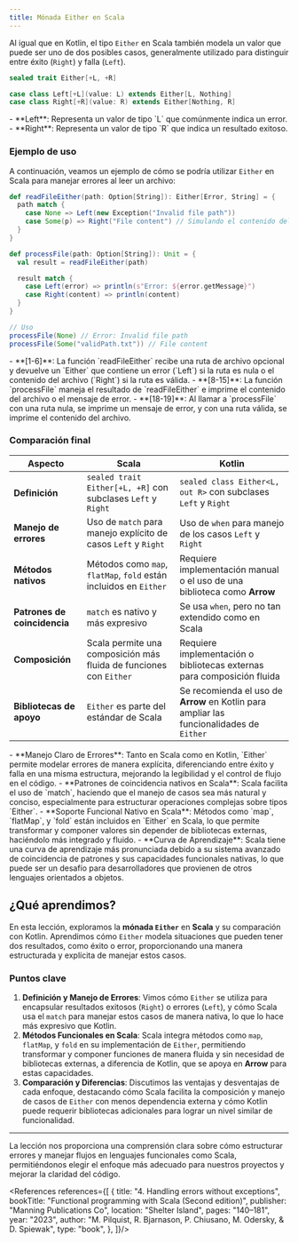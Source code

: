 ```yaml
---
title: Mónada Either en Scala
---
```


<ReadingTime />
<GithubRepoLink user="r8vnhill" repo="" />

Al igual que en Kotlin, el tipo `Either` en Scala también modela un valor que puede ser uno de dos posibles casos, generalmente utilizado para distinguir entre éxito (`Right`) y falla (`Left`).

```scala showLineNumbers
sealed trait Either[+L, +R]

case class Left[+L](value: L) extends Either[L, Nothing]
case class Right[+R](value: R) extends Either[Nothing, R]
```

<Explanation>
  - **Left**: Representa un valor de tipo `L` que comúnmente indica un error.
  - **Right**: Representa un valor de tipo `R` que indica un resultado exitoso.
</Explanation>

### Ejemplo de uso

A continuación, veamos un ejemplo de cómo se podría utilizar `Either` en Scala para manejar errores al leer un archivo:

```scala showLineNumbers
def readFileEither(path: Option[String]): Either[Error, String] = {
  path match {
    case None => Left(new Exception("Invalid file path"))
    case Some(p) => Right("File content") // Simulando el contenido del archivo
  }
}

def processFile(path: Option[String]): Unit = {
  val result = readFileEither(path)

  result match {
    case Left(error) => println(s"Error: ${error.getMessage}")
    case Right(content) => println(content)
  }
}

// Uso
processFile(None) // Error: Invalid file path
processFile(Some("validPath.txt")) // File content
```

<Explanation>
    - **[1-6]**: La función `readFileEither` recibe una ruta de archivo opcional y devuelve un `Either` que contiene un error (`Left`) si la ruta es nula o el contenido del archivo (`Right`) si la ruta es válida.
    - **[8-15]**: La función `processFile` maneja el resultado de `readFileEither` e imprime el contenido del archivo o el mensaje de error.
    - **[18-19]**: Al llamar a `processFile` con una ruta nula, se imprime un mensaje de error, y con una ruta válida, se imprime el contenido del archivo.
</Explanation>

### Comparación final

| **Aspecto**                  | **Scala**                                                          | **Kotlin**                                                                               |
|------------------------------|--------------------------------------------------------------------|------------------------------------------------------------------------------------------|
| **Definición**               | `sealed trait Either[+L, +R]` con subclases `Left` y `Right`       | `sealed class Either<L, out R>` con subclases `Left` y `Right`                           |
| **Manejo de errores**        | Uso de `match` para manejo explícito de casos `Left` y `Right`     | Uso de `when` para manejo de los casos `Left` y `Right`                                  |
| **Métodos nativos**          | Métodos como `map`, `flatMap`, `fold` están incluidos en `Either`  | Requiere implementación manual o el uso de una biblioteca como **Arrow**                 |
| **Patrones de coincidencia** | `match` es nativo y más expresivo                                  | Se usa `when`, pero no tan extendido como en Scala                                       |
| **Composición**              | Scala permite una composición más fluida de funciones con `Either` | Requiere implementación o bibliotecas externas para composición fluida                   |
| **Bibliotecas de apoyo**     | `Either` es parte del estándar de Scala                            | Se recomienda el uso de **Arrow** en Kotlin para ampliar las funcionalidades de `Either` |

<ProCons>
   <Pros>
      - **Manejo Claro de Errores**: Tanto en Scala como en Kotlin, `Either` permite modelar errores de manera explícita, diferenciando entre éxito y falla en una misma estructura, mejorando la legibilidad y el control de flujo en el código.
      - **Patrones de coincidencia nativos en Scala**: Scala facilita el uso de `match`, haciendo que el manejo de casos sea más natural y conciso, especialmente para estructurar operaciones complejas sobre tipos `Either`.
      - **Soporte Funcional Nativo en Scala**: Métodos como `map`, `flatMap`, y `fold` están incluidos en `Either` en Scala, lo que permite transformar y componer valores sin depender de bibliotecas externas, haciéndolo más integrado y fluido.
   </Pros>
   <Cons>
      - **Curva de Aprendizaje**: Scala tiene una curva de aprendizaje más pronunciada debido a su sistema avanzado de coincidencia de patrones y sus capacidades funcionales nativas, lo que puede ser un desafío para desarrolladores que provienen de otros lenguajes orientados a objetos.
   </Cons>
</ProCons>

## ¿Qué aprendimos?

En esta lección, exploramos la **mónada `Either`** en **Scala** y su comparación con Kotlin. Aprendimos cómo `Either` modela situaciones que pueden tener dos resultados, como éxito o error, proporcionando una manera estructurada y explícita de manejar estos casos. 

### Puntos clave

1. **Definición y Manejo de Errores**: Vimos cómo `Either` se utiliza para encapsular resultados exitosos (`Right`) o errores (`Left`), y cómo Scala usa el `match` para manejar estos casos de manera nativa, lo que lo hace más expresivo que Kotlin.
2. **Métodos Funcionales en Scala**: Scala integra métodos como `map`, `flatMap`, y `fold` en su implementación de `Either`, permitiendo transformar y componer funciones de manera fluida y sin necesidad de bibliotecas externas, a diferencia de Kotlin, que se apoya en **Arrow** para estas capacidades.
3. **Comparación y Diferencias**: Discutimos las ventajas y desventajas de cada enfoque, destacando cómo Scala facilita la composición y manejo de casos de `Either` con menos dependencia externa y cómo Kotlin puede requerir bibliotecas adicionales para lograr un nivel similar de funcionalidad.

---

La lección nos proporciona una comprensión clara sobre cómo estructurar errores y manejar flujos en lenguajes funcionales como Scala, permitiéndonos elegir el enfoque más adecuado para nuestros proyectos y mejorar la claridad del código.

<References references={[
    {
        title: "4. Handling errors without exceptions",
        bookTitle: "Functional programming with Scala (Second edition)",
        publisher: "Manning Publications Co",
        location: "Shelter Island",
        pages: "140–181",
        year: "2023",
        author: "M. Pilquist, R. Bjarnason, P. Chiusano, M. Odersky, & D. Spiewak",
        type: "book",
    },
]}/>
